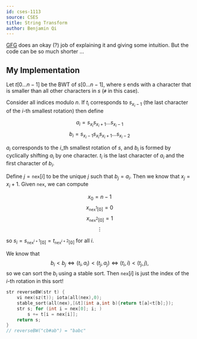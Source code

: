 ```yaml
---
id: cses-1113
source: CSES
title: String Transform
author: Benjamin Qi
---
```


[GFG](https://www.geeksforgeeks.org/inverting-burrows-wheeler-transform/) does an okay (?) job of explaining it and giving some intuition. But the code can be so much shorter ...

## My Implementation

Let $t[0\ldots n-1]$ be the BWT of $s[0\ldots n-1]$, where $s$ ends with a character that is smaller than all other characters in $s$ (`#` in this case). 

Consider all indices modulo $n$. If $t_i$ corresponds to $s_{x_i-1}$ (the last character of the $i$-th smallest rotation) then define

$$
a_i=s_{x_i}s_{x_i+1}\ldots s_{x_i-1}
$$
$$
b_i=s_{x_i-1}s_{x_i}s_{x_i+1}\ldots s_{x_i-2}
$$

$a_i$ corresponds to the $i$_th smallest rotation of $s$, and $b_i$ is formed by cyclically shifting $a_i$ by one character. $t_i$ is the last character of $a_i$ and the first character of $b_i$. 

Define $j=\texttt{nex}[i]$ to be the unique $j$ such that $b_j=a_i$. Then we know that $x_{j}=x_i+1$. Given $\texttt{nex}$, we can compute

$$
x_0=n-1
$$
$$
x_{\texttt{nex}^1[0]}=0
$$
$$
x_{\texttt{nex}^2[0]}=1
$$
$$
\vdots
$$

so $s_i=s_{\texttt{nex}^{i+1}[0]}=t_{\texttt{nex}^{i+2}[0]}$ for all $i$.

We know that 
$$
b_i<b_j\Longleftrightarrow (t_i,a_i)<(t_j,a_j) \Longleftrightarrow (t_i,i)<(t_j,j),
$$ 
so we can sort the $b_i$ using a stable sort. Then $\texttt{nex}[i]$ is just the index of the $i$-th rotation in this sort!

```cpp
str reverseBW(str t) {
	vi nex(sz(t)); iota(all(nex),0);
	stable_sort(all(nex),[&t](int a,int b){return t[a]<t[b];});
	str s; for (int i = nex[0]; i; ) 
		s += t[i = nex[i]];
	return s;
}
// reverseBW("cb#ab") = "babc"
```
